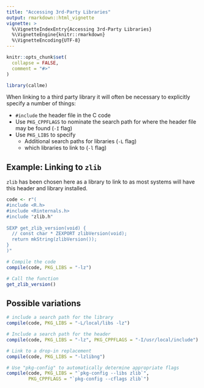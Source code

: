 ```yaml
---
title: "Accessing 3rd-Party Libraries"
output: rmarkdown::html_vignette
vignette: >
  %\VignetteIndexEntry{Accessing 3rd-Party Libraries}
  %\VignetteEngine{knitr::rmarkdown}
  %\VignetteEncoding{UTF-8}
---
```


```r
knitr::opts_chunk$set(
  collapse = FALSE,
  comment = "#>"
)
```

```r
library(callme)
```


When linking to a third party library it will often be necessary to explicitly 
specify a number of things:

* `#include` the header file in the C code
* Use `PKG_CPPFLAGS` to nominate the search path for where the header file
  may be found (`-I` flag)
* Use `PKG_LIBS` to specify
    * Additional search paths for libraries (`-L` flag)
    * which libraries to link to (`-l` flag)

## Example: Linking to `zlib`

`zlib` has been chosen here as a library to link to as most systems will
have this header and library installed.

```r
code <- r"(
#include <R.h>
#include <Rinternals.h>
#include "zlib.h"
  
SEXP get_zlib_version(void) {
  // const char * ZEXPORT zlibVersion(void);
  return mkString(zlibVersion());
}
)"

# Compile the code 
compile(code, PKG_LIBS = "-lz")

# Call the function
get_zlib_version()
```

## Possible variations

```r
# include a search path for the library
compile(code, PKG_LIBS = "-L/local/libs -lz")

# Include a search path for the header
compile(code, PKG_LIBS = "-lz", PKG_CPPFLAGS = "-I/usr/local/include")

# Link to a drop-in replacement
compile(code, PKG_LIBS = "-lzlibng")

# Use "pkg-config" to automatically determine appropriate flags
compile(code, PKG_LIBS = "`pkg-config --libs zlib`", 
        PKG_CPPFLAGS = "`pkg-config --cflags zlib`")
```

